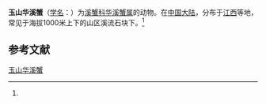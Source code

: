 {{Speciesbox
| name = 玉山华溪蟹
| status = 
| status_system = 
| image = 
| genus = Sinopotamon
| species = yushanense
| authority = (Dai, Zhou et Peng, 1995)<ref name='id12217'>{{cite web| url =http://www.bioinfo.cn/db05/BjdwSpecies.php?action=view&id=12217| title =玉山华溪蟹| work =《中国动物物种编目数据库》| publisher =中国科学院微生物研究所| author =中国科学院动物研究所| accessdate =2009-04-28| deadurl =yes| archiveurl =https://web.archive.org/web/20160305052722/http://www.bioinfo.cn/db05/BjdwSpecies.php?action=view&id=12217| archivedate =2016-03-05}}</ref>
}}

'''玉山华溪蟹'''（[[学名|学名]]：{{lang|la|''Sinopotamon yushanense''}}）为[[溪蟹科|溪蟹科]][[华溪蟹属|华溪蟹属]]的动物。在[[中国大陆|中国大陆]]，分布于[[江西|江西]]等地，常见于海拔1000米上下的山区溪流石块下。<ref name='id12217'/>

== 参考文献 ==
{{reflist}}

{{Wikispecies|Sinopotamon yushanense}}
{{Taxonbar|from=Q14344730}}

[[Category:华溪蟹属|玉山华溪蟹]]


{{螃蟹小作品}}